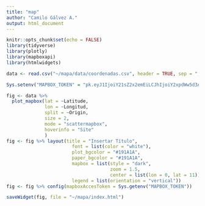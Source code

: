 ```yaml
---
title: "map"
author: "Camilo Gálvez A."
output: html_document
---
```


```r
knitr::opts_chunk$set(echo = FALSE)
library(tidyverse)
library(plotly)
library(mapboxapi)
library(htmlwidgets)
```

```r
data <- read.csv("~/mapa/data/coordenadas.csv", header = TRUE, sep = ";", dec = ".")
```

```r
Sys.setenv("MAPBOX_TOKEN" = "pk.eyJ1IjoiY21sZ2x2emEiLCJhIjoiY2xpdWw5d3AyMGN4NDNtcGkzem5uMHpnNSJ9.1m51FtOnjmGYja9ozTwV_g")
```

```r
fig <- data %>% 
  plot_mapbox(lat = ~Latitude, 
              lon = ~Longitud, 
              split = ~Origin, 
              size = 2, 
              mode = "scattermapbox", 
              hoverinfo = "Site"
              ) 
fig <- fig %>% layout(title = "Insertar Título", 
                        font = list(color = "white"), 
                        plot_bgcolor = "#191A1A", 
                        paper_bgcolor = "#191A1A", 
                        mapbox = list(style = "dark", 
                                      zoom = 1.5, 
                                      center = list(lon = 0, lat = 11)), 
                        legend = list(orientation = "vertical"))
fig <- fig %>% config(mapboxAccesToken = Sys.getenv("MAPBOX_TOKEN"))

saveWidget(fig, file = "~/mapa/index.html")
```